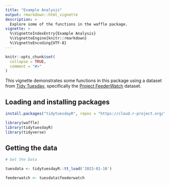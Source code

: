 ```yaml
---
title: "Example Analysis"
output: rmarkdown::html_vignette
description: >
  Explore some of the functions in the waffle package.
vignette: >
  %\VignetteIndexEntry{Example Analysis}
  %\VignetteEngine{knitr::rmarkdown}
  %\VignetteEncoding{UTF-8}
---
```


```r
knitr::opts_chunk$set(
  collapse = TRUE,
  comment = "#>"
)
```

This vignette demonstrates some functions in this package using a dataset from [Tidy Tuesday](https://www.tidytuesday.com/), specifically the [Project FeederWatch](https://github.com/rfordatascience/tidytuesday/blob/master/data/2023/2023-01-10/readme.md) dataset.

## Loading and installing packages

```r
install.packages("tidytuesdayR", repos = "https://cloud.r-project.org/")

library(waffle)
library(tidytuesdayR)
library(tidyverse)
```

## Getting the data

```r
# Get the Data

tuesdata <- tidytuesdayR::tt_load('2023-01-10')

feederwatch <- tuesdata$feederwatch

```
